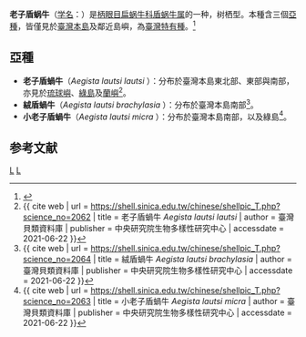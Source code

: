{{speciesbox
| genus = Aegista
| species = lautsi
| authority = (Schmacker & Boettger, 1891)
| synonyms = ''Helix lautsi''<br />{{small|Schmacker & Boettger, 1891}}
}}
'''老子盾蜗牛'''（[[学名|学名]]：''{{lang|la|Aegista lautsi}}''）是[[柄眼目|柄眼目]][[扁蜗牛科|扁蜗牛科]][[盾蜗牛属|盾蜗牛属]]的一种，树栖型。本種含三個[[亞種|亞種]]，皆僅見於[[臺灣本島|臺灣本島]]及鄰近島嶼，為[[臺灣特有動物列表|臺灣特有種]]。<ref>{{cite web|url=http://shell.sinica.edu.tw/chinese/shellbase_detail.php?science_no=2062|title=国际贝库：老子盾蜗牛|publisher=台湾贝类资料库|accessdate=2009-08-11}}</ref>

== 亞種 ==
* '''老子盾蝸牛'''（''Aegista lautsi lautsi'' {{small|(Schmacker & Böttger, 1891)}}）：分布於臺灣本島東北部、東部與南部，亦見於[[琉球嶼|琉球嶼]]、[[綠島|綠島]]及[[蘭嶼|蘭嶼]]<ref>{{ cite web | url = https://shell.sinica.edu.tw/chinese/shellpic_T.php?science_no=2062 | title = 老子盾蝸牛 ''Aegista lautsi lautsi'' | author = 臺灣貝類資料庫 | publisher = 中央研究院生物多樣性研究中心 | accessdate = 2021-06-22 }}</ref>。
* '''絨盾蝸牛'''（''Aegista lautsi brachylasia'' {{small|(Schmacker & Böttger, 1891)}}）：分布於臺灣本島南部<ref>{{ cite web | url = https://shell.sinica.edu.tw/chinese/shellpic_T.php?science_no=2064 | title = 絨盾蝸牛 ''Aegista lautsi brachylasia'' | author = 臺灣貝類資料庫 | publisher = 中央研究院生物多樣性研究中心 | accessdate = 2021-06-22 }}</ref>。
* '''小老子盾蝸牛'''（''Aegista lautsi micra'' {{small|(Pilsbry & Hirase, 1906)}}）：分布於臺灣本島南部，以及綠島<ref>{{ cite web | url = https://shell.sinica.edu.tw/chinese/shellpic_T.php?science_no=2063 | title = 小老子盾蝸牛 ''Aegista lautsi micra'' | author = 臺灣貝類資料庫 | publisher = 中央研究院生物多樣性研究中心 | accessdate = 2021-06-22 }}</ref>。

== 参考文献 ==
{{reflist}}
{{taxonbar}}
[[Category:_1890年描述的动物|L]]
[[Category:盾蜗牛属|L]]